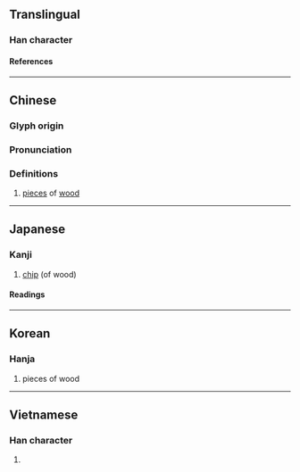 {{character info/new}}
==Translingual==

===Han character===
{{Han char|rn=75|rad=木|as=10|sn=14|four=47927|canj=DBBB|ids=⿰木骨}}

====References====
{{Han ref|kx=0545.140|dkj=15297|dj=0933.050|hdz=21250.120|uh=69BE}}

----

==Chinese==
{{zh-forms}}

===Glyph origin===
{{Han etym}}

===Pronunciation===
{{zh-pron
|m=gǔ
|c=gwat1
|mc=y
|oc=y
|ma=
|cat=n
}}

===Definitions===
{{zh-hanzi}}

# [[piece]]s of [[wood]]

----

==Japanese==

===Kanji===
{{ja-kanji|grade=|rs=木10}}

# [[chip]] (of wood)

====Readings====
{{ja-readings
|goon=こち
|kanon=こつ
|kun=ほた
}}

----

==Korean==

===Hanja===
{{ko-hanja|골}}

# pieces of wood

----

==Vietnamese==

===Han character===
{{vi-readings|rs=木10|reading=cột}}

# {{rfdef|vi|sort=木10}}